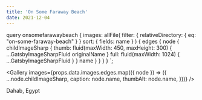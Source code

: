 ```yaml
---
title: 'On Some Faraway Beach'
date: 2021-12-04
---
```



  query onsomefarawaybeach {
    images: allFile(
      filter: { relativeDirectory: { eq: "on-some-faraway-beach" } }
      sort: { fields: name }
    ) {
      edges {
        node {
          childImageSharp {
            thumb: fluid(maxWidth: 450, maxHeight: 300) {
              ...GatsbyImageSharpFluid
              originalName
            }
            full: fluid(maxWidth: 1024) {
              ...GatsbyImageSharpFluid
            }
          }
          name
        }
      }
    }
  }
`;

<Gallery
  images={props.data.images.edges.map(({ node }) => ({
    ...node.childImageSharp,
    caption: node.name,
    thumbAlt: node.name,
  }))}
/>

Dahab, Egypt
